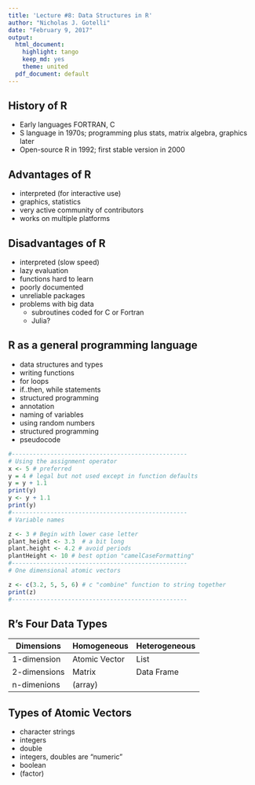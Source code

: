 ```yaml
---
title: 'Lecture #8: Data Structures in R'
author: "Nicholas J. Gotelli"
date: "February 9, 2017"
output:
  html_document:
    highlight: tango
    keep_md: yes
    theme: united
  pdf_document: default
---
```

## History of R
- Early languages FORTRAN, C
- S language in 1970s; programming plus stats, matrix algebra, graphics later
- Open-source R in 1992; first stable version in 2000

## Advantages of R
- interpreted (for interactive use)
- graphics, statistics
- very active community of contributors
- works on multiple platforms

## Disadvantages of R
- interpreted (slow speed)
- lazy evaluation
- functions hard to learn
- poorly documented
- unreliable packages
- problems with big data
   - subroutines coded for C or Fortran
   - Julia?

## R as a general programming language
- data structures and types
- writing functions
- for loops
- if..then, while statements
- structured programming
- annotation
- naming of variables
- using random numbers
- structured programming
- pseudocode

```r
#--------------------------------------------------
# Using the assignment operator
x <- 5 # preferred
y = 4 # legal but not used except in function defaults
y = y + 1.1
print(y)
y <- y + 1.1
print(y)
#--------------------------------------------------
# Variable names

z <- 3 # Begin with lower case letter 
plant_height <- 3.3  # a bit long
plant.height <- 4.2 # avoid periods
plantHeight <- 10 # best option "camelCaseFormatting"
#--------------------------------------------------
# One dimensional atomic vectors

z <- c(3.2, 5, 5, 6) # c "combine" function to string together
print(z)
#--------------------------------------------------

```

## R's Four Data Types



Dimensions  | Homogeneous | Heterogeneous
------------- | ------------- | -------------
1-dimension  | Atomic Vector | List
2-dimensions  | Matrix | Data Frame
n-dimenions   | (array) |          |

## Types of Atomic Vectors
- character strings
- integers
- double
- integers, doubles are "numeric"
- boolean
- (factor)


